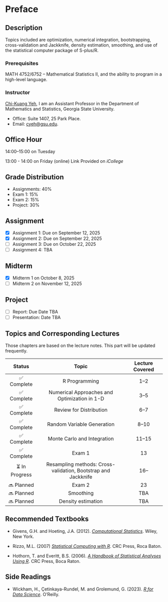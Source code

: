 # Preface {.unnumbered}

## Description

Topics included are optimization, numerical integration, bootstrapping, cross-validation and Jackknife, density estimation, smoothing, and use of the statistical computer package of S-plus/R.

### Prerequisites

MATH 4752/6752 -- Mathematical Statistics II, and the ability to program in a high-level language.

### Instructor

[Chi-Kuang Yeh](https://chikuang.github.io/), I am an Assistant Professor in the Department of Mathematics and Statistics, Georgia State University.

-   Office: Suite 1407, 25 Park Place.
-   Email: [cyeh\@gsu.edu](mailto:cyeh@gsu.edu).

## Office Hour

14:00--15:00 on Tuesday

13:00 - 14:00 on Friday (online) Link Provided on *iCollege*

## Grade Distribution

-   Assignments: 40%
-   Exam 1: 15%
-   Exam 2: 15%
-   Project: 30%

## Assignment

-   [x] Assignment 1: Due on September 12, 2025
-   [x] Assignment 2: Due on September 22, 2025
-   [ ] Assignment 3: Due on October 22, 2025
-   [ ] Assignment 4: TBA

## Midterm

-   [x] Midterm 1 on October 8, 2025
-   [ ] Midterm 2 on November 12, 2025

## Project

-   [ ] Report: Due Date TBA
-   [ ] Presentation: Date TBA

## Topics and Corresponding Lectures

Those chapters are based on the lecture notes. This part will be updated frequently.


| Status      |                 Topic                 | Lecture Covered |
|:------------:|:------------------------------------:|:---------------:|
| ✅ Complete  | R Programming                        |      1–2        |
| ✅ Complete  | Numerical Approaches and Optimization in 1-D |      3–5        |
| ✅ Complete  | Review for Distribution              |      6–7        |
| ✅ Complete  | Random Variable Generation           |      8–10       |
| ✅ Complete| Monte Carlo and Integration         |     11–15       |
| ✅ Complete  | Exam 1                               |      13         |
| ⏳ In Progress    | Resampling methods: Cross-validation, Bootstrap and Jackknife | 16– |
| 🔜 Planned   | Exam 2                               |      23         |
| 🔜 Planned   | Smoothing                            |      TBA        |
| 🔜 Planned   | Density estimation                   |      TBA        |
## Recommended Textbooks

-   Givens, G.H. and Hoeting, J.A. (2012). [*Computational Statistics*](https://www.stat.colostate.edu/computationalstatistics/). Wiley, New York.

-   Rizzo, M.L. (2007) [*Statistical Computing with R*](https://a-roshani.ir/files/SC/%5B4%5D%20%5BMaria%20L.%20Rizzo%5D%5B2019%5D%20Statistical%20Computing%20%20with%20R,%20Second%20Edition.pdf). CRC Press, Roca Baton.

-   Hothorn, T. and Everitt, B.S. (2006). [*A Handbook of Statistical Analyses Using R*](https://digitallibrary.tsu.ge/book/2019/september/books/A-Handbook-of-Statistical-Analyses.pdf). CRC Press, Boca Raton.

## Side Readings

-   Wickham, H., Çetinkaya-Rundel, M. and Grolemund, G. (2023). [*R for Data Science*](https://r4ds.hadley.nz/). O'Reilly.
